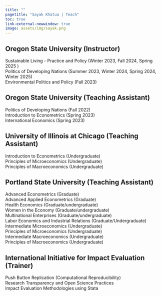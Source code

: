 ```yaml
---
title: ""
pagetitle: "Sayak Khatua | Teach"
toc: true 
link-external-newwindow: true
image: assets/img/sayak.png
---
```


## Oregon State University (Instructor)
Sustainable Living - Practice and Policy (Winter 2023, Fall 2024, Spring 2025 ) </br>
Politics of Developing Nations (Summer 2023, Winter 2024, Spring 2024, Winter 2025) </br>
Environmental Politics and Policy (Fall 2023)

## Oregon State University (Teaching Assistant)
Politics of Developing Nations (Fall 2022) </br>
Introduction to Econometrics (Spring 2023) </br>
International Economics (Spring 2023)

## University of Illinois at Chicago (Teaching Assistant)
Introduction to Econometrics (Undergraduate) </br>
Principles of Microeconomics (Undergraduate) </br>
Principles of Macroeconomics (Undergraduate) 

## Portland State University (Teaching Assistant)
Advanced Econometrics (Graduate) </br>
Advanced Applied Econometrics (Graduate) </br>
Health Economics (Graduate/undergraduate) </br>
Women in the Economy (Graduate/undergraduate) </br>
Multinational Enterprises (Graduate/undergraduate)</br>
Labor Economics and Industrial Relations (Graduate/Undergraduate) </br>
Intermediate Microeconomics (Undergraduate) </br>
Principles of Microeconomics (Undergraduate) </br>
Intermediate Macroeconomics (Undergraduate) </br>
Principles of Macroeconomics (Undergraduate) 

## International Initiative for Impact Evaluation (Trainer)
Push Button Replication (Computational Reproducibility) </br>
Research Transparency and Open Science Practices </br>
Impact Evaluation Methodologies using Stata
